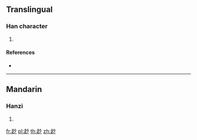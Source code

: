 {{character info/new}}
==Translingual==

===Han character===
{{Han char|rn=156|rad=走|as=04|sn=11|four=49802|canj=GOFH}}

# {{defn|Han|sort=走04}}

====References====
* {{Han ref|kx=1215.270|dkj=37058|dj=1684.090|hdz=53478.120|uh=8D7B|ud=36219|bh=D7D4|bd=55252}}

----

==Mandarin==

===Hanzi===
{{cmn-hanzi|pin=[[xiǎn]] ([[xian3]])|wg=hsien<sup>3</sup>}}

# {{defn|lang=cmn|sort=走04}}

[[fr:赻]]
[[pl:赻]]
[[th:赻]]
[[zh:赻]]